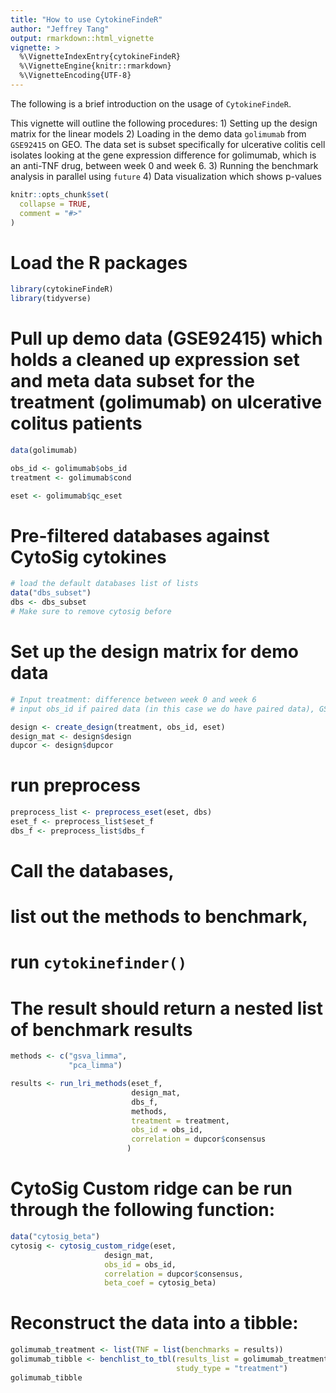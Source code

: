 ```yaml
---
title: "How to use CytokineFindeR"
author: "Jeffrey Tang"
output: rmarkdown::html_vignette
vignette: >
  %\VignetteIndexEntry{cytokineFindeR}
  %\VignetteEngine{knitr::rmarkdown}
  %\VignetteEncoding{UTF-8}
---
```


The following is a brief introduction on the usage of `CytokineFindeR`. 

This vignette will outline the following procedures:
1) Setting up the design matrix for the linear models
2) Loading in the demo data `golimumab` from `GSE92415` on GEO. The data set is subset specifically for ulcerative colitis cell isolates looking at the gene expression difference for golimumab, which is an anti-TNF drug, between week 0 and week 6. 
3) Running the benchmark analysis in parallel using `future`
4) Data visualization which shows p-values 

```r
knitr::opts_chunk$set(
  collapse = TRUE,
  comment = "#>"
)
```

# Load the R packages
```r
library(cytokineFindeR)
library(tidyverse)
```

# Pull up demo data (GSE92415) which holds a cleaned up expression set and meta data subset for the treatment (golimumab) on ulcerative colitus patients
```r
data(golimumab)

obs_id <- golimumab$obs_id
treatment <- golimumab$cond

eset <- golimumab$qc_eset
```

# Pre-filtered databases against CytoSig cytokines
```r
# load the default databases list of lists
data("dbs_subset")
dbs <- dbs_subset
# Make sure to remove cytosig before 
```

# Set up the design matrix for demo data 
```r
# Input treatment: difference between week 0 and week 6
# input obs_id if paired data (in this case we do have paired data), GSM IDs different for same sample IDs due to different time points

design <- create_design(treatment, obs_id, eset)
design_mat <- design$design
dupcor <- design$dupcor
```

# run preprocess
```r
preprocess_list <- preprocess_eset(eset, dbs)
eset_f <- preprocess_list$eset_f
dbs_f <- preprocess_list$dbs_f
```

# Call the databases, 
# list out the methods to benchmark, 
# run `cytokinefinder()`
# The result should return a nested list of benchmark results
```r
methods <- c("gsva_limma", 
             "pca_limma")

results <- run_lri_methods(eset_f,
                           design_mat,
                           dbs_f,
                           methods,
                           treatment = treatment,
                           obs_id = obs_id,
                           correlation = dupcor$consensus
                          )
```

# CytoSig Custom ridge can be run through the following function:
```r
data("cytosig_beta")
cytosig <- cytosig_custom_ridge(eset, 
                     design_mat, 
                     obs_id = obs_id,
                     correlation = dupcor$consensus, 
                     beta_coef = cytosig_beta)
```

# Reconstruct the data into a tibble:
```r
golimumab_treatment <- list(TNF = list(benchmarks = results))
golimumab_tibble <- benchlist_to_tbl(results_list = golimumab_treatment,
                                     study_type = "treatment")
golimumab_tibble
```
